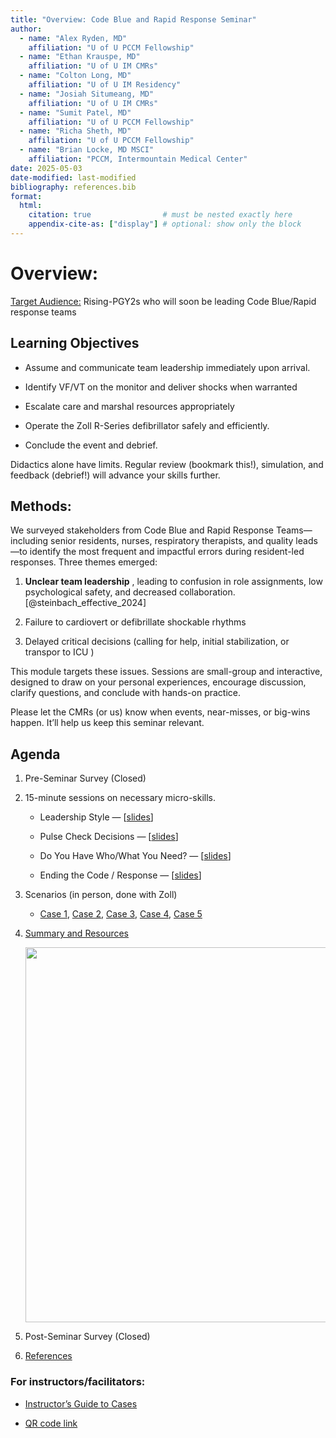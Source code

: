 ```yaml
---
title: "Overview: Code Blue and Rapid Response Seminar"
author: 
  - name: "Alex Ryden, MD"
    affiliation: "U of U PCCM Fellowship"
  - name: "Ethan Krauspe, MD"
    affiliation: "U of U IM CMRs"
  - name: "Colton Long, MD"
    affiliation: "U of U IM Residency"
  - name: "Josiah Situmeang, MD"
    affiliation: "U of U IM CMRs"
  - name: "Sumit Patel, MD"
    affiliation: "U of U PCCM Fellowship"
  - name: "Richa Sheth, MD"
    affiliation: "U of U PCCM Fellowship"
  - name: "Brian Locke, MD MSCI"
    affiliation: "PCCM, Intermountain Medical Center"
date: 2025-05-03
date-modified: last-modified
bibliography: references.bib
format:
  html:
    citation: true                # must be nested exactly here
    appendix-cite-as: ["display"] # optional: show only the block
---
```


# Overview:

[Target Audience:]{.underline} Rising-PGY2s who will soon be leading Code Blue/Rapid response teams

## Learning Objectives

- Assume and communicate team leadership immediately upon arrival.

- Identify VF/VT on the monitor and deliver shocks when warranted

- Escalate care and marshal resources appropriately

- Operate the Zoll R-Series defibrillator safely and efficiently.

- Conclude the event and debrief.

::: callout-tip
Didactics alone have limits. Regular review (bookmark this!), simulation, and feedback (debrief!) will advance your skills further.
:::

## Methods:

We surveyed stakeholders from Code Blue and Rapid Response Teams—including senior residents, nurses, respiratory therapists, and quality leads—to identify the most frequent and impactful errors during resident-led responses. Three themes emerged:

1.  **Unclear team leadership** , leading to confusion in role assignments, low psychological safety, and decreased collaboration. [@steinbach_effective_2024]

2. Failure to cardiovert or defibrillate shockable rhythms

3. Delayed critical decisions (calling for help, initial stabilization, or transpor to ICU )

This module targets these issues. Sessions are small-group and interactive, designed to draw on your personal experiences, encourage discussion, clarify questions, and conclude with hands-on practice.

::: callout-important
Please let the CMRs (or us) know when events, near-misses, or big-wins happen. It'll help us keep this seminar relevant.
:::

## Agenda

1.  Pre-Seminar Survey (Closed)

2.  15-minute sessions on necessary micro-skills.

    -   Leadership Style --- \[[slides](slides/leadership.html "Leadership Style Slides")\]

    -   Pulse Check Decisions --- \[[slides](slides/pulse_check.html "Pulse Check Decisions Slides")\]

    -   Do You Have Who/What You Need? --- \[[slides](slides/resources.html "Resources Slides")\]

    -   Ending the Code / Response --- \[[slides](slides/ending.html "Ending the Code/RRT Slides")\]

3.  Scenarios (in person, done with Zoll)

    -   [Case 1](slides/case_1.html "Case 1"), [Case 2](slides/case_2.html "Case 2"), [Case 3](slides/case_3.html "Case 3"), [Case 4](slides/case_4.html "Case 4"), [Case 5](slides/case_5.html "Case 5")

4.  [Summary and Resources](summary.qmd "Summary and Resources")

    [![](images/clipboard-396090823.png){width="600"}](docs/RRTCodeManual.051425.pdf "Code and Rapid Response Manual")

5.  Post-Seminar Survey (Closed)

6.  [References](references.qmd)

### For instructors/facilitators:

-   [Instructor's Guide to Cases](https://github.com/reblocke/U-of-U-IM-Codes-and-Rapid-Responses/blob/ee42e4f611e2744f9bd763ff6d7616cc24b82055/2025-4-29%20EK%20Preceptor.ZollSim.docx "Instructor's Guide to Cases")

-   [QR code link](slides/qr.html "To access QR code to course website")
